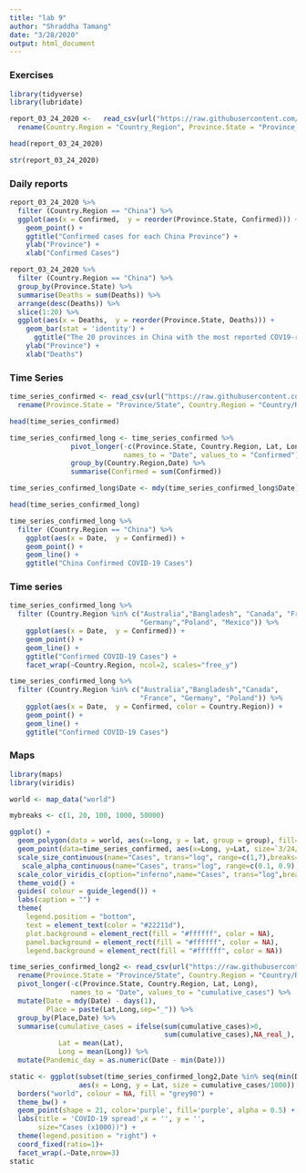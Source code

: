 ```yaml
---
title: "lab 9"
author: "Shraddha Tamang"
date: "3/28/2020"
output: html_document
---
```


### Exercises
```r
library(tidyverse)
library(lubridate)
```

```r
report_03_24_2020 <-   read_csv(url("https://raw.githubusercontent.com/CSSEGISandData/COVID-19/master/csse_covid_19_data/csse_covid_19_daily_reports/03-24-2020.csv")) %>%
  rename(Country.Region = "Country_Region", Province.State = "Province_State")
```

```r
head(report_03_24_2020)
```

```r
str(report_03_24_2020)
```
### Daily reports
```r
report_03_24_2020 %>% 
  filter (Country.Region == "China") %>% 
  ggplot(aes(x = Confirmed,  y = reorder(Province.State, Confirmed))) + 
    geom_point() +
    ggtitle("Confirmed cases for each China Province") +
    ylab("Province") +
    xlab("Confirmed Cases")
```

```r
report_03_24_2020 %>% 
  filter (Country.Region == "China") %>% 
  group_by(Province.State) %>% 
  summarise(Deaths = sum(Deaths)) %>% 
  arrange(desc(Deaths)) %>% 
  slice(1:20) %>% 
  ggplot(aes(x = Deaths,  y = reorder(Province.State, Deaths))) + 
    geom_bar(stat = 'identity') +
      ggtitle("The 20 provinces in China with the most reported COV19-related deaths") +
    ylab("Province") +
    xlab("Deaths")
```
### Time Series
```r
time_series_confirmed <- read_csv(url("https://raw.githubusercontent.com/CSSEGISandData/COVID-19/master/csse_covid_19_data/csse_covid_19_time_series/time_series_covid19_confirmed_global.csv")) %>%
  rename(Province.State = "Province/State", Country.Region = "Country/Region")
```

```r
head(time_series_confirmed)
```

```r
time_series_confirmed_long <- time_series_confirmed %>% 
               pivot_longer(-c(Province.State, Country.Region, Lat, Long),
                            names_to = "Date", values_to = "Confirmed") %>% 
               group_by(Country.Region,Date) %>% 
               summarise(Confirmed = sum(Confirmed))
```

```r
time_series_confirmed_long$Date <- mdy(time_series_confirmed_long$Date)
```

```r
head(time_series_confirmed_long)
```

```r
time_series_confirmed_long %>% 
  filter (Country.Region == "China") %>% 
    ggplot(aes(x = Date,  y = Confirmed)) + 
    geom_point() +
    geom_line() +
    ggtitle("China Confirmed COVID-19 Cases")
```
### Time series
```r
time_series_confirmed_long %>% 
  filter (Country.Region %in% c("Australia","Bangladesh", "Canada", "France",
                                "Germany","Poland", "Mexico")) %>% 
    ggplot(aes(x = Date,  y = Confirmed)) + 
    geom_point() +
    geom_line() +
    ggtitle("Confirmed COVID-19 Cases") +
    facet_wrap(~Country.Region, ncol=2, scales="free_y")
```

```r
time_series_confirmed_long %>% 
  filter (Country.Region %in% c("Australia","Bangladesh","Canada", 
                                "France", "Germany", "Poland")) %>% 
    ggplot(aes(x = Date,  y = Confirmed, color = Country.Region)) + 
    geom_point() +
    geom_line() +
    ggtitle("Confirmed COVID-19 Cases")
```
### Maps
```r
library(maps)
library(viridis)
```

```r
world <- map_data("world")
```

```r
mybreaks <- c(1, 20, 100, 1000, 50000)
```

```r
ggplot() +
  geom_polygon(data = world, aes(x=long, y = lat, group = group), fill="grey", alpha=0.3) +
  geom_point(data=time_series_confirmed, aes(x=Long, y=Lat, size=`3/24/20`, color=`3/24/20`),stroke=F, alpha=0.7) +
  scale_size_continuous(name="Cases", trans="log", range=c(1,7),breaks=mybreaks, labels = c("1-19", "20-99", "100-999", "1,000-49,999", "50,000+")) +
   scale_alpha_continuous(name="Cases", trans="log", range=c(0.1, 0.9),breaks=mybreaks) +
  scale_color_viridis_c(option="inferno",name="Cases", trans="log",breaks=mybreaks, labels = c("1-19", "20-99", "100-999", "1,000-49,999", "50,000+")) +
  theme_void() + 
  guides( colour = guide_legend()) +
  labs(caption = "") +
  theme(
    legend.position = "bottom",
    text = element_text(color = "#22211d"),
    plot.background = element_rect(fill = "#ffffff", color = NA), 
    panel.background = element_rect(fill = "#ffffff", color = NA), 
    legend.background = element_rect(fill = "#ffffff", color = NA))
```

```r
time_series_confirmed_long2 <- read_csv(url("https://raw.githubusercontent.com/CSSEGISandData/COVID-19/master/csse_covid_19_data/csse_covid_19_time_series/time_series_covid19_confirmed_global.csv")) %>%
  rename(Province.State = "Province/State", Country.Region = "Country/Region") %>%
  pivot_longer(-c(Province.State, Country.Region, Lat, Long),
               names_to = "Date", values_to = "cumulative_cases") %>%
  mutate(Date = mdy(Date) - days(1),
         Place = paste(Lat,Long,sep="_")) %>%
  group_by(Place,Date) %>%
  summarise(cumulative_cases = ifelse(sum(cumulative_cases)>0,
                                      sum(cumulative_cases),NA_real_),
            Lat = mean(Lat),
            Long = mean(Long)) %>%
  mutate(Pandemic_day = as.numeric(Date - min(Date)))
```

```r
static <- ggplot(subset(time_series_confirmed_long2,Date %in% seq(min(Date),max(Date),7)),
                 aes(x = Long, y = Lat, size = cumulative_cases/1000)) +
  borders("world", colour = NA, fill = "grey90") +
  theme_bw() +
  geom_point(shape = 21, color='purple', fill='purple', alpha = 0.5) +
  labs(title = 'COVID-19 spread',x = '', y = '',
       size="Cases (x1000))") +
  theme(legend.position = "right") +
  coord_fixed(ratio=1)+
  facet_wrap(.~Date,nrow=3)
static
```



